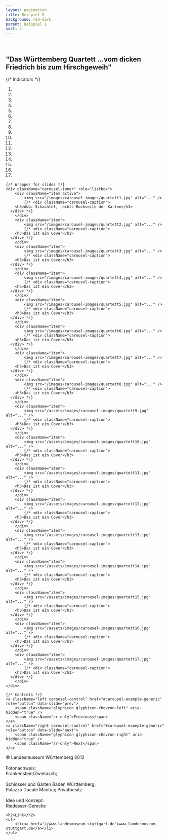 ```yaml
---
layout: pagination
title: Beispiel 5
background: red-dark
parent: Beispiel 1
sort: 3
---
```

<div className="flowing-text">
	<br />
	<h2>"Das Württemberg Quartett ...vom dicken Friedrich bis zum Hirschgeweih"</h2>
</div>

<div id="carousel-example-generic" className="carousel slide" data-ride="carousel">
	{/* Indicators */}
	<ol className="carousel-indicators">
		<li data-target="#carousel-example-generic" data-slide-to="0" className="active" />
		<li data-target="#carousel-example-generic" data-slide-to="1" />
		<li data-target="#carousel-example-generic" data-slide-to="2" />
		<li data-target="#carousel-example-generic" data-slide-to="3" />
		<li data-target="#carousel-example-generic" data-slide-to="4" />
		<li data-target="#carousel-example-generic" data-slide-to="5" />
		<li data-target="#carousel-example-generic" data-slide-to="6" />
		<li data-target="#carousel-example-generic" data-slide-to="7" />
		<li data-target="#carousel-example-generic" data-slide-to="8" />
		<li data-target="#carousel-example-generic" data-slide-to="9" />
		<li data-target="#carousel-example-generic" data-slide-to="10" />
		<li data-target="#carousel-example-generic" data-slide-to="11" />
		<li data-target="#carousel-example-generic" data-slide-to="12" />
		<li data-target="#carousel-example-generic" data-slide-to="13" />
		<li data-target="#carousel-example-generic" data-slide-to="14" />
		<li data-target="#carousel-example-generic" data-slide-to="15" />
		<li data-target="#carousel-example-generic" data-slide-to="16" />
	</ol>

	{/* Wrapper for slides */}
	<div className="carousel-inner" role="listbox">
		<div className="item active">
			<img src="/images/carousel-images/quartett1.jpg" alt="..." />
			{/* <div className="carousel-caption">
        <h3>Abb: Schachtel, rechts Rückseite der Karten</h3>
      </div> */}
		</div>
		<div className="item">
			<img src="/images/carousel-images/quartett2.jpg" alt="..." />
			{/* <div className="carousel-caption">
        <h3>Das ist ein Cover</h3>
      </div> */}
		</div>
		<div className="item">
			<img src="/images/carousel-images/quartett3.jpg" alt="..." />
			{/* <div className="carousel-caption">
        <h3>Das ist ein Cover</h3>
      </div> */}
		</div>
		<div className="item">
			<img src="/images/carousel-images/quartett4.jpg" alt="..." />
			{/* <div className="carousel-caption">
        <h3>Das ist ein Cover</h3>
      </div> */}
		</div>
		<div className="item">
			<img src="/images/carousel-images/quartett5.jpg" alt="..." />
			{/* <div className="carousel-caption">
        <h3>Das ist ein Cover</h3>
      </div> */}
		</div>
		<div className="item">
			<img src="/images/carousel-images/quartett6.jpg" alt="..." />
			{/* <div className="carousel-caption">
        <h3>Das ist ein Cover</h3>
      </div> */}
		</div>
		<div className="item">
			<img src="/images/carousel-images/quartett7.jpg" alt="..." />
			{/* <div className="carousel-caption">
        <h3>Das ist ein Cover</h3>
      </div> */}
		</div>
		<div className="item">
			<img src="/images/carousel-images/quartett8.jpg" alt="..." />
			{/* <div className="carousel-caption">
        <h3>Das ist ein Cover</h3>
      </div> */}
		</div>
		<div className="item">
			<img src="/assets/images/carousel-images/quartett9.jpg" alt="..." />
			{/* <div className="carousel-caption">
        <h3>Das ist ein Cover</h3>
      </div> */}
		</div>
		<div className="item">
			<img src="/assets/images/carousel-images/quartett10.jpg" alt="..." />
			{/* <div className="carousel-caption">
        <h3>Das ist ein Cover</h3>
      </div> */}
		</div>
		<div className="item">
			<img src="/assets/images/carousel-images/quartett11.jpg" alt="..." />
			{/* <div className="carousel-caption">
        <h3>Das ist ein Cover</h3>
      </div> */}
		</div>
		<div className="item">
			<img src="/assets/images/carousel-images/quartett12.jpg" alt="..." />
			{/* <div className="carousel-caption">
        <h3>Das ist ein Cover</h3>
      </div> */}
		</div>
		<div className="item">
			<img src="/assets/images/carousel-images/quartett13.jpg" alt="..." />
			{/* <div className="carousel-caption">
        <h3>Das ist ein Cover</h3>
      </div> */}
		</div>
		<div className="item">
			<img src="/assets/images/carousel-images/quartett14.jpg" alt="..." />
			{/* <div className="carousel-caption">
        <h3>Das ist ein Cover</h3>
      </div> */}
		</div>
		<div className="item">
			<img src="/assets/images/carousel-images/quartett15.jpg" alt="..." />
			{/* <div className="carousel-caption">
        <h3>Das ist ein Cover</h3>
      </div> */}
		</div>
		<div className="item">
			<img src="/assets/images/carousel-images/quartett16.jpg" alt="..." />
			{/* <div className="carousel-caption">
        <h3>Das ist ein Cover</h3>
      </div> */}
		</div>
		<div className="item">
			<img src="/assets/images/carousel-images/quartett17.jpg" alt="..." />
			{/* <div className="carousel-caption">
        <h3>Das ist ein Cover</h3>
      </div> */}
		</div>
	</div>

	{/* Controls */}
	<a className="left carousel-control" href="#carousel-example-generic" role="button" data-slide="prev">
		<span className="glyphicon glyphicon-chevron-left" aria-hidden="true" />
		<span className="sr-only">Previous</span>
	</a>
	<a className="right carousel-control" href="#carousel-example-generic" role="button" data-slide="next">
		<span className="glyphicon glyphicon-chevron-right" aria-hidden="true" />
		<span className="sr-only">Next</span>
	</a>
</div>

<div className="flowing-text">
	© Landesmuseum Württemberg 2012
	<br />
	<br />Fotonachweis:
	<br />Frankenstein/Zwietasch;
	<br />
	<br />Schlösser und Gärten Baden Württemberg;
	<br />Palazzo Ducale Mantua; Privatbesitz
	<br />
	<br />Idee und Konzept:
	<br />Riedesser-Gerecke

	<h2>Link</h2>
	<ul>
		<li><a href="//www.landesmuseum-stuttgart.de">www.landesmuseum-stuttgart.de</a></li>
	</ul>

</div>
